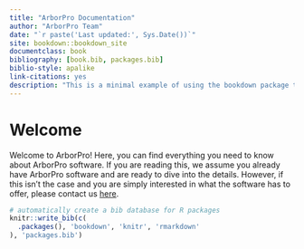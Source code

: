 ```yaml
--- 
title: "ArborPro Documentation"
author: "ArborPro Team"
date: "`r paste('Last updated:', Sys.Date())`"
site: bookdown::bookdown_site
documentclass: book
bibliography: [book.bib, packages.bib]
biblio-style: apalike
link-citations: yes
description: "This is a minimal example of using the bookdown package to write a book. The output format for this example is bookdown::gitbook."
---
```


# Welcome {-}

Welcome to ArborPro! Here, you can find everything you need to know about ArborPro software. If you are reading this, we assume you already have ArborPro software and are ready to dive into the details. However, if this isn't the case and you are simply interested in what the software has to offer, please contact us [here](http://arborprousa.com/#contacthome).

```r
# automatically create a bib database for R packages
knitr::write_bib(c(
  .packages(), 'bookdown', 'knitr', 'rmarkdown'
), 'packages.bib')
```

